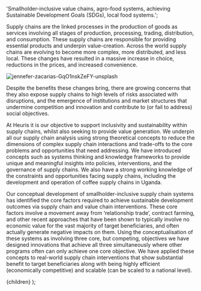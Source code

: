 
  'Smallholder-inclusive value chains, agro-food systems, achieving Sustainable Development Goals (SDGs), local food systems.';

Supply chains are the linked processes in the production of goods as services involving all stages of production, processing, trading, distribution, and consumption. These supply chains are responsible for providing essential products and underpin value-creation. Across the world supply chains are evolving to become more complex, more distributed, and less local. These changes have resulted in a massive increase in choice, reductions in the prices, and increased convenience.

![jennefer-zacarias-GqO1nskZeFY-unsplash](/services/jennefer-zacarias-GqO1nskZeFY-unsplash.jpeg)

Despite the benefits these changes bring, there are growing concerns that they also expose supply chains to high levels of risks associated with disruptions, and the emergence of institutions and market structures that undermine competition and innovation and contribute to (or fail to address) social objectives.

At Heuris it is our objective to support inclusivity and sustainability within supply chains, whilst also seeking to provide value generation. We underpin all our supply chain analysis using strong theoretical concepts to reduce the dimensions of complex supply chain interactions and trade-offs to the core problems and opportunities that need addressing. We have introduced concepts such as systems thinking and knowledge frameworks to provide unique and meaningful insights into policies, interventions, and the governance of supply chains. We also have a strong working knowledge of the constraints and opportunities facing supply chains, including the development and operation of coffee supply chains in Uganda.

Our conceptual development of smallholder-inclusive supply chain systems has identified the core factors required to achieve sustainable development outcomes via supply chain and value chain interventions. These core factors involve a movement away from ‘relationship trade’, contract farming, and other recent approaches that have been shown to typically involve no economic value for the vast majority of target beneficiaries, and often actually generate negative impacts on them. Using the conceptualisation of these systems as involving three core, but competing, objectives we have designed innovations that achieve all three simultaneously where other programs often can only achieve one core objective. We have applied these concepts to real-world supply chain interventions that show substantial benefit to target beneficiaries along with being highly efficient (economically competitive) and scalable (can be scaled to a national level).

  <BlogLayout title={title} summary={summary} subtitle={subtitle}>
    {children}
  </BlogLayout>
);
